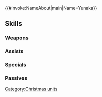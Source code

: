{{#invoke:NameAbout|main|Name=Yunaka}}{{HeroPage Tabs}}
{{Hero Infobox
|Name=Yunaka
|Title=Spirited Envoy
|WeaponType=Colorless Dagger
|MoveType=Cavalry
|Origin=Fire Emblem Engage
|Gender=Female
|actorEN=Laura Post
|actorJP=ファイルーズあい
|artist=ネコモチ
|additionDate=December 14, 2023
|releaseDate=December 14, 2023
|cv1=14
|cv2=600300
|TagID=冬祭ユナカ
|InternalID=1038
|Properties=special,hat,tiara
|description=A wandering thief who has taken it upon herself to stir up excitement for the winter festival with her spirited outfit and attitude. Appears in Fire Emblem Engage.
}}
{{Stats Page
|Lv1HP=17|Lv1ATK=10|Lv1SPD=8|Lv1DEF=8|Lv1RES=6
|GRHP=50|GRATK=75|GRSPD=90|GRDEF=30|GRRES=55
}}
==Skills==
===Weapons===
{{Weapons Table
|weapon1=Iron Dagger
|weapon1Default=1
|weapon1Unlock=1
|weapon2=Steel Dagger
|weapon2Default=2
|weapon2Unlock=2
|weapon3=Silver Dagger
|weapon3Default=4
|weapon3Unlock=3
|weapon4=Silent Yule Knife
|weapon4Default=5
|weapon4Unlock=5
}}
===Assists===
{{Assists Table}}
===Specials===
{{Specials Table
|special1=New Moon
|special1Default=4
|special1Unlock=3
|special2=Luna
|special2Unlock=4
}}
===Passives===
{{Passives Table
|passiveA1=Darting Blow 1
|passiveA2=Swift Sparrow 1
|passiveA3=Swift Sparrow 2
|passiveA4=Flared Sparrow
|passiveA1Unlock=2
|passiveA2Unlock=3
|passiveA3Unlock=4
|passiveA4Unlock=5
|passiveB1=Poison Strike 1
|passiveB2=Poison Strike 2
|passiveB3=Poison Strike 3
|passiveB4=Assassin's Strike
|passiveB1Unlock=2
|passiveB2Unlock=3
|passiveB3Unlock=4
|passiveB4Unlock=5
|passiveC1=Fatal Smoke 1
|passiveC2=Fatal Smoke 2
|passiveC3=Fatal Smoke 3
|passiveC4=Fatal Smoke 4
|passiveC1Unlock=2
|passiveC2Unlock=3
|passiveC3Unlock=4
|passiveC4Unlock=5
}}
{{Heroes Navbox}}
[[Category:Christmas units]]